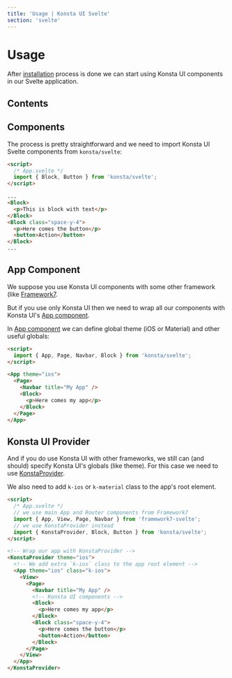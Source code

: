 ```yaml
---
title: 'Usage | Konsta UI Svelte'
section: 'svelte'
---
```


# Usage

After [installation](/svelte/installation) process is done we can start using Konsta UI components in our Svelte application.

## Contents

## Components

The process is pretty straightforward and we need to import Konsta UI Svelte components from `konsta/svelte`:

```html
<script>
  /* App.svelte */
  import { Block, Button } from 'konsta/svelte';
</script>

...
<Block>
  <p>This is block with text</p>
</Block>
<Block class="space-y-4">
  <p>Here comes the button</p>
  <button>Action</button>
</Block>
...
```

## App Component

We suppose you use Konsta UI components with some other framework (like [Framework7](https://framework7.io).

But if you use only Konsta UI then we need to wrap all our components with Konsta UI's [App component](/svelte/app).

In [App component](/svelte/app) we can define global theme (iOS or Material) and other useful globals:

```html
<script>
  import { App, Page, Navbar, Block } from 'konsta/svelte';
</script>

<App theme="ios">
  <Page>
    <Navbar title="My App" />
    <Block>
      <p>Here comes my app</p>
    </Block>
  </Page>
</App>
```

## Konsta UI Provider

And if you do use Konsta UI with other frameworks, we still can (and should) specify Konsta UI's globals (like theme). For this case we need to use [KonstaProvider](/svelte/konsta-provider).

We also need to add `k-ios` or `k-material` class to the app's root element.

```html
<script>
  /* App.svelte */
  // we use main App and Router components from Framework7
  import { App, View, Page, Navbar } from 'framework7-svelte';
  // we use KonstaProvider instead
  import { KonstaProvider, Block, Button } from 'konsta/svelte';
</script>

<!-- Wrap our app with KonstaProvider -->
<KonstaProvider theme="ios">
  <!-- We add extra `k-ios` class to the app root element -->
  <App theme="ios" class="k-ios">
    <View>
      <Page>
        <Navbar title="My App" />
        <!-- Konsta UI components -->
        <Block>
          <p>Here comes my app</p>
        </Block>
        <Block class="space-y-4">
          <p>Here comes the button</p>
          <button>Action</button>
        </Block>
      </Page>
    </View>
  </App>
</KonstaProvider>
```
